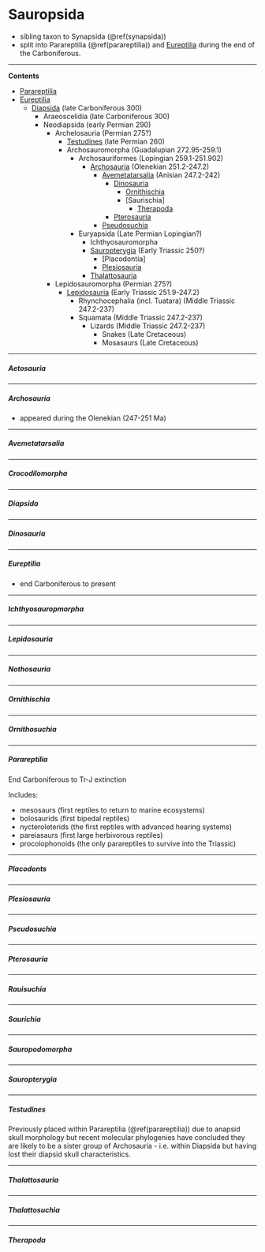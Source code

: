 # Sauropsida {#sauropsida}

* sibling taxon to Synapsida (\@ref(synapsida))
* split into Parareptilia (\@ref(parareptilia)) and [Eureptilia](#eureptilia) during the end of the Carboniferous.

***

**Contents**

* [Parareptilia]  
* [Eureptilia]  
  * [Diapsida] (late Carboniferous 300)
    * Araeoscelidia (late Carboniferous 300)
    * Neodiapsida (early Permian 290)
      * Archelosauria (Permian 275?)
        * [Testudines] (late Permian 260)
        * Archosauromorpha (Guadalupian 272.95-259.1)  
          * Archosauriformes (Lopingian 259.1-251.902)
            * [Archosauria] (Olenekian 251.2-247.2)  
              * [Avemetatarsalia] (Anisian 247.2-242)  
                * [Dinosauria]
                  * [Ornithischia]
                  * [Saurischia]
                    * [Therapoda]
                * [Pterosauria]
              * [Pseudosuchia]  
          * Euryapsida (Late Permian Lopingian?)
            * Ichthyosauromorpha
            * [Sauropterygia] (Early Triassic 250?)
              * [Placodontia]
              * [Plesiosauria]
            * [Thalattosauria]
      * Lepidosauromorpha (Permian 275?)
        * [Lepidosauria] (Early Triassic 251.9-247.2)
          * Rhynchocephalia (incl. Tuatara) (Middle Triassic 247.2-237)
          * Squamata (Middle Triassic 247.2-237)  
            * Lizards (Middle Triassic 247.2-237)
              * Snakes (Late Cretaceous)
              * Mosasaurs (Late Cretaceous)

***

##### Aetosauria {-#aetosauria}

***

##### Archosauria {-#archosauria}

* appeared during the Olenekian (247-251 Ma)  

***

##### Avemetatarsalia {-#avemetatarsalia}

***

##### Crocodilomorpha {-#crocodilomorpha}

***

##### Diapsida {-#diapsida}

***

##### Dinosauria {-#dinosauria}

***

##### Eureptilia {-#eureptilia}

* end Carboniferous to present

***

##### Ichthyosauropmorpha

***

##### Lepidosauria {-#lepidosauria}

***

##### Nothosauria

***

##### Ornithischia

***

##### Ornithosuchia

***

##### Parareptilia {#parareptilia}

End Carboniferous to Tr-J extinction

Includes:

* mesosaurs (first reptiles to return to marine ecosystems)
* bolosaurids (first bipedal reptiles)
* nycteroleterids (the first reptiles with advanced hearing systems)
* pareiasaurs (first large herbivorous reptiles)
* procolophonoids (the only parareptiles to survive into the Triassic)

***

##### Placodonts

***

##### Plesiosauria

***

##### Pseudosuchia {#pseudosuchia}

***

##### Pterosauria

***

##### Rauisuchia

***

##### Saurichia

***

##### Sauropodomorpha 

***

##### Sauropterygia

***

##### Testudines

Previously placed within Parareptilia (\@ref(parareptilia)) due to anapsid skull morphology but recent molecular phylogenies have concluded they are likely to be a sister group of Archosauria - i.e. within Diapsida but having lost their diapsid skull characteristics.

***

##### Thalattosauria

***

##### Thalattosuchia

***

##### Therapoda

